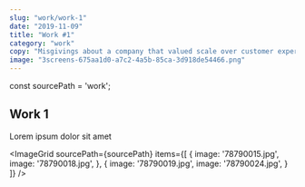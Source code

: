 ```yaml
---
slug: "work/work-1"
date: "2019-11-09"
title: "Work #1"
category: "work"
copy: "Misgivings about a company that valued scale over customer experience: mistakes and lessons learned from working on the founding team"
image: "3screens-675aa1d0-a7c2-4a5b-85ca-3d918de54466.png"
---
```


const sourcePath = 'work';

## Work 1

Lorem ipsum dolor sit amet

<ImageGrid sourcePath={sourcePath} items={[
  {
    image: '78790015.jpg',
    image: '78790018.jpg',
  },
  {
    image: '78790019.jpg',
    image: '78790024.jpg',
  }
]} />
